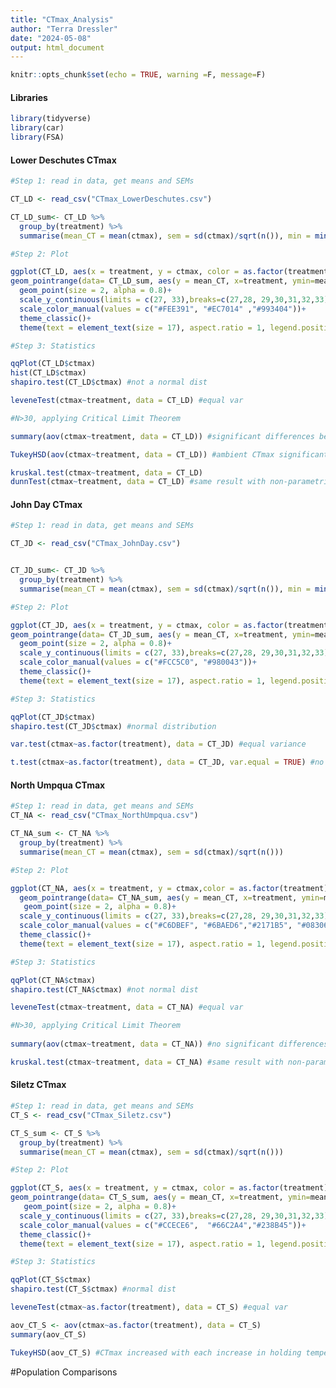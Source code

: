 ```yaml
---
title: "CTmax_Analysis"
author: "Terra Dressler"
date: "2024-05-08"
output: html_document
---
```


```r
knitr::opts_chunk$set(echo = TRUE, warning =F, message=F)
```

#### Libraries
```r

library(tidyverse)
library(car)
library(FSA)

```

#### Lower Deschutes CTmax
```r

#Step 1: read in data, get means and SEMs

CT_LD <- read_csv("CTmax_LowerDeschutes.csv")  

CT_LD_sum<- CT_LD %>% 
  group_by(treatment) %>% 
  summarise(mean_CT = mean(ctmax), sem = sd(ctmax)/sqrt(n()), min = min(ctmax), max = max(ctmax))

#Step 2: Plot

ggplot(CT_LD, aes(x = treatment, y = ctmax, color = as.factor(treatment)))+
geom_pointrange(data= CT_LD_sum, aes(y = mean_CT, x=treatment, ymin=mean_CT-sem, ymax=mean_CT+sem), size =1)+
  geom_point(size = 2, alpha = 0.8)+
  scale_y_continuous(limits = c(27, 33),breaks=c(27,28, 29,30,31,32,33))+
  scale_color_manual(values = c("#FEE391", "#EC7014" ,"#993404"))+
  theme_classic()+
  theme(text = element_text(size = 17), aspect.ratio = 1, legend.position = "none")

#Step 3: Statistics

qqPlot(CT_LD$ctmax)
hist(CT_LD$ctmax)
shapiro.test(CT_LD$ctmax) #not a normal dist

leveneTest(ctmax~treatment, data = CT_LD) #equal var

#N>30, applying Critical Limit Theorem

summary(aov(ctmax~treatment, data = CT_LD)) #significant differences between treatments

TukeyHSD(aov(ctmax~treatment, data = CT_LD)) #ambient CTmax significantly greater (~1C) than the other 2

kruskal.test(ctmax~treatment, data = CT_LD)
dunnTest(ctmax~treatment, data = CT_LD) #same result with non-parametric test

```


#### John Day CTmax
```r

#Step 1: read in data, get means and SEMs

CT_JD <- read_csv("CTmax_JohnDay.csv")


CT_JD_sum<- CT_JD %>% 
  group_by(treatment) %>% 
  summarise(mean_CT = mean(ctmax), sem = sd(ctmax)/sqrt(n()), min = min(ctmax), max = max(ctmax))

#Step 2: Plot

ggplot(CT_JD, aes(x = treatment, y = ctmax, color = as.factor(treatment)))+
geom_pointrange(data= CT_JD_sum, aes(y = mean_CT, x=treatment, ymin=mean_CT-sem, ymax=mean_CT+sem), size =1)+
  geom_point(size = 2, alpha = 0.8)+
  scale_y_continuous(limits = c(27, 33),breaks=c(27,28, 29,30,31,32,33))+
  scale_color_manual(values = c("#FCC5C0", "#980043"))+
  theme_classic()+
  theme(text = element_text(size = 17), aspect.ratio = 1, legend.position = "none")

#Step 3: Statistics

qqPlot(CT_JD$ctmax)
shapiro.test(CT_JD$ctmax) #normal distribution

var.test(ctmax~as.factor(treatment), data = CT_JD) #equal variance

t.test(ctmax~as.factor(treatment), data = CT_JD, var.equal = TRUE) #no significant difference between CTmax of ambient (14-27C) vs hot (23-27C).

```


#### North Umpqua CTmax
```r

#Step 1: read in data, get means and SEMs
CT_NA <- read_csv("CTmax_NorthUmpqua.csv") 

CT_NA_sum <- CT_NA %>% 
  group_by(treatment) %>% 
  summarise(mean_CT = mean(ctmax), sem = sd(ctmax)/sqrt(n()))

#Step 2: Plot

ggplot(CT_NA, aes(x = treatment, y = ctmax,color = as.factor(treatment)))+
  geom_pointrange(data= CT_NA_sum, aes(y = mean_CT, x=treatment, ymin=mean_CT-sem, ymax=mean_CT+sem), size =1)+
   geom_point(size = 2, alpha = 0.8)+
  scale_y_continuous(limits = c(27, 33),breaks=c(27,28, 29,30,31,32,33))+
  scale_color_manual(values = c("#C6DBEF", "#6BAED6","#2171B5", "#08306B"))+
  theme_classic()+
  theme(text = element_text(size = 17), aspect.ratio = 1, legend.position = "none")

#Step 3: Statistics

qqPlot(CT_NA$ctmax)
shapiro.test(CT_NA$ctmax) #not normal dist

leveneTest(ctmax~treatment, data = CT_NA) #equal var

#N>30, applying Critical Limit Theorem
 
summary(aov(ctmax~treatment, data = CT_NA)) #no significant differences between CTmax at different temps

kruskal.test(ctmax~treatment, data = CT_NA) #same result with non-parametric test

```


#### Siletz CTmax
```r

#Step 1: read in data, get means and SEMs
CT_S <- read_csv("CTmax_Siletz.csv") 

CT_S_sum <- CT_S %>% 
  group_by(treatment) %>% 
  summarise(mean_CT = mean(ctmax), sem = sd(ctmax)/sqrt(n()))

#Step 2: Plot

ggplot(CT_S, aes(x = treatment, y = ctmax, color = as.factor(treatment)))+
geom_pointrange(data= CT_S_sum, aes(y = mean_CT, x=treatment, ymin=mean_CT-sem, ymax=mean_CT+sem), size =1)+
   geom_point(size = 2, alpha = 0.8)+
  scale_y_continuous(limits = c(27, 33),breaks=c(27,28, 29,30,31,32,33))+
  scale_color_manual(values = c("#CCECE6",  "#66C2A4","#238B45"))+
  theme_classic()+
  theme(text = element_text(size = 17), aspect.ratio = 1, legend.position = "none")

#Step 3: Statistics

qqPlot(CT_S$ctmax)
shapiro.test(CT_S$ctmax) #normal dist

leveneTest(ctmax~as.factor(treatment), data = CT_S) #equal var

aov_CT_S <- aov(ctmax~as.factor(treatment), data = CT_S)
summary(aov_CT_S)

TukeyHSD(aov_CT_S) #CTmax increased with each increase in holding temperatures


```


#Population Comparisons




